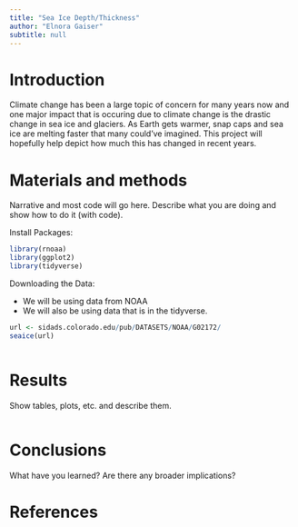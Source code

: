 ```yaml
---
title: "Sea Ice Depth/Thickness"
author: "Elnora Gaiser"
subtitle: null
---
```


# Introduction
Climate change has been a large topic of concern for many years now and one major impact that is occuring due to climate change is the drastic change in sea ice and glaciers. As Earth gets warmer, snap caps and sea ice are melting faster that many could've imagined. This project will hopefully help depict how much this has changed in recent years.  

# Materials and methods

Narrative and most code will go here.  Describe what you are doing and show how to do it (with code).

Install Packages:

```r

library(rnoaa)
library(ggplot2)
library(tidyverse)

```

Downloading the Data:

* We will be using data from NOAA
* We will also be using data that is in the tidyverse.

```r

url <- sidads.colorado.edu/pub/DATASETS/NOAA/G02172/
seaice(url)

```


```r

```


# Results

Show tables, plots, etc. and describe them.

```r

```

# Conclusions

What have you learned?  Are there any broader implications?

# References

